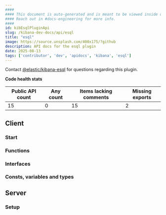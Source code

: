 ```yaml
---
####
#### This document is auto-generated and is meant to be viewed inside our experimental, new docs system.
#### Reach out in #docs-engineering for more info.
####
id: kibEsqlPluginApi
slug: /kibana-dev-docs/api/esql
title: "esql"
image: https://source.unsplash.com/400x175/?github
description: API docs for the esql plugin
date: 2025-08-13
tags: ['contributor', 'dev', 'apidocs', 'kibana', 'esql']
---
```




Contact [@elastic/kibana-esql](https://github.com/orgs/elastic/teams/kibana-esql) for questions regarding this plugin.

**Code health stats**

| Public API count  | Any count | Items lacking comments | Missing exports |
|-------------------|-----------|------------------------|-----------------|
| 15 | 0 | 15 | 2 |

## Client

### Start
<DocDefinitionList data={[esqlObj.client.start]}/>

### Functions
<DocDefinitionList data={esqlObj.client.functions}/>

### Interfaces
<DocDefinitionList data={esqlObj.client.interfaces}/>

### Consts, variables and types
<DocDefinitionList data={esqlObj.client.misc}/>

## Server

### Setup
<DocDefinitionList data={[esqlObj.server.setup]}/>

